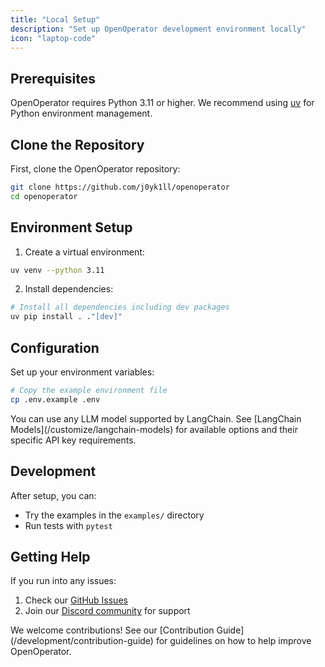 ```yaml
---
title: "Local Setup"
description: "Set up OpenOperator development environment locally"
icon: "laptop-code"
---
```


## Prerequisites

OpenOperator requires Python 3.11 or higher. We recommend using [uv](https://docs.astral.sh/uv/) for Python environment management.

## Clone the Repository

First, clone the OpenOperator repository:

```bash
git clone https://github.com/j0yk1ll/openoperator
cd openoperator
```

## Environment Setup

1. Create a virtual environment:

```bash
uv venv --python 3.11
```

2. Install dependencies:

```bash
# Install all dependencies including dev packages
uv pip install . ."[dev]"
```

## Configuration

Set up your environment variables:

```bash
# Copy the example environment file
cp .env.example .env
```

<Note>
  You can use any LLM model supported by LangChain. See [LangChain
  Models](/customize/langchain-models) for available options and their specific
  API key requirements.
</Note>

## Development

After setup, you can:

- Try the examples in the `examples/` directory
- Run tests with `pytest`

## Getting Help

If you run into any issues:

1. Check our [GitHub Issues](https://github.com/j0yk1ll/openoperator/issues)
2. Join our [Discord community](https://discord.gg/Jdx62Bjj8v) for support

<Note>
  We welcome contributions! See our [Contribution
  Guide](/development/contribution-guide) for guidelines on how to help improve
  OpenOperator.
</Note>
